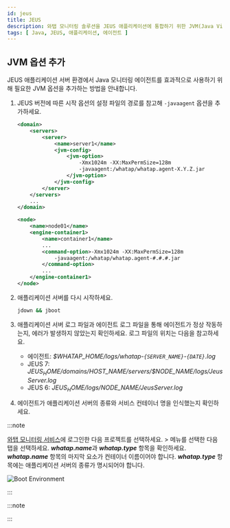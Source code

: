 ```yaml
---
id: jeus
title: JEUS
description: 와탭 모니터링 솔루션을 JEUS 애플리케이션에 통합하기 위한 JVM(Java Virtual Machine) 옵션 추가 방법에 대한 상세한 안내를 제공합니다. 사용자는 본 문서를 통해 자바(Java) 에이전트 설치 후 JEUS 애플리케이션의 성능 및 가용성 모니터링을 위해 필요한 JVM 설정을 적용하는 방법을 단계별로 확인할 수 있습니다. 에이전트 설치 과정 중 필수 JVM 옵션의 구성과 JEUS와의 원활한 통합을 위한 최적의 설정 방법, 힙스토그램 조회 방법을 포함하고 있습니다.
tags: [ Java, JEUS, 애플리케이션, 에이전트 ]
---
```


## JVM 옵션 추가

JEUS 애플리케이션 서버 환경에서 Java 모니터링 에이전트를 효과적으로 사용하기 위해 필요한 JVM 옵션을 추가하는 방법을 안내합니다.

1. JEUS 버전에 따른 시작 옵션의 설정 파일의 경로를 참고해 ```-javaagent``` 옵션을 추가하세요.
    
    <Tabs>
    <TabItem value='jeus7' label='JEUS 7' default>

    ```xml title="$JEUS_HOME/domains/jeus_domain/config.xml" {6-9} showLineNumbers
    <domain>
        <servers>
            <server>
                <name>server1</name>
                <jvm-config>
                    <jvm-option>
                        -Xmx1024m -XX:MaxPermSize=128m
                        -javaagent:/whatap/whatap.agent-X.Y.Z.jar
                    </jvm-option>
                </jvm-config>
            </server>
        </servers>
        ...
    </domain>
    ```

    </TabItem>
    <TabItem value='jeus6' label='JEUS 6'>

    ```xml title="$JEUS_HOME/config/$hostname/JEUSMain.xml" {6-9} showLineNumbers
    <node>
        <name>node01</name>
        <engine-container1>
            <name>container1</name>
            ...
            <command-option>-Xmx1024m -XX:MaxPermSize=128m
                -javaagent:/whatap/whatap.agent-#.#.#.jar
            </command-option>
            ...
        </engine-container1>
    </node>
    ```

    </TabItem>
    </Tabs>

1. 애플리케이션 서버를 다시 시작하세요.

    ```bash
    jdown && jboot
    ```

1. 애플리케이션 서버 로그 파일과 에이전트 로그 파일을 통해 에이전트가 정상 작동하는지, 에러가 발생하지 않았는지 확인하세요. 로그 파일의 위치는 다음을 참고하세요.
    
    * 에이전트: *$WHATAP_HOME/logs/whatap-`{SERVER_NAME}`-`{DATE}`.log*
    * JEUS 7: *$JEUS_HOME/domains/$HOST_NAME/servers/$NODE_NAME/logs/JeusServer.log*
    * JEUS 6: *$JEUS_HOME/logs/$NODE_NAME/JeusServer.log*

1. 에이전트가 애플리케이션 서버의 종류와 서비스 컨테이너 명을 인식했는지 확인하세요.
    
:::note

[와탭 모니터링 서비스](https://service.whatap.io/)에 로그인한 다음 프로젝트를 선택하세요. <Cmdname sid="TTL00901" className="uitext" /> > <Cmdname sid="instance_performance_analysis" className="uitext" /> 메뉴를 선택한 다음 <Cmdname sid="runtime_boot_env" className="uitext" /> 탭을 선택하세요. ***whatap.name***과 ***whatap.type*** 항목을 확인하세요. ***whatap.name*** 항목의 마지막 요소가 컨테이너 이름이어야 합니다. ***whatap.type*** 항목에는 애플리케이션 서버의 종류가 명시되어야 합니다.

![Boot Environment](https://img.whatap.io/media/agent_java/install/380.png)

:::

:::note


<Java17 /> 

:::


<Setheapmemory /> 